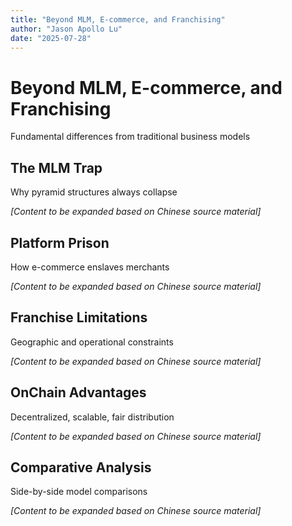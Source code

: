 ```yaml
---
title: "Beyond MLM, E-commerce, and Franchising"
author: "Jason Apollo Lu"
date: "2025-07-28"
---
```


# Beyond MLM, E-commerce, and Franchising {#sec-beyond-traditional}

Fundamental differences from traditional business models

## The MLM Trap

Why pyramid structures always collapse

*[Content to be expanded based on Chinese source material]*

## Platform Prison

How e-commerce enslaves merchants

*[Content to be expanded based on Chinese source material]*

## Franchise Limitations

Geographic and operational constraints

*[Content to be expanded based on Chinese source material]*

## OnChain Advantages

Decentralized, scalable, fair distribution

*[Content to be expanded based on Chinese source material]*

## Comparative Analysis

Side-by-side model comparisons

*[Content to be expanded based on Chinese source material]*